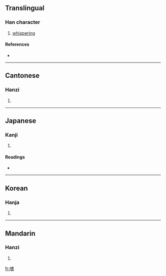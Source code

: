 ==Translingual==

===Han character===
{{Han char|rn=30|rad=口|as=09|sn=12|four=6401<sub>6</sub>|canj=口木日一 (RDAM)}}

# [[whispering]]

====References====
* {{Han ref|kx=0201.121|dkj=04022|dj=0424.030|hdz=10651.020|uh=55B3|ud=21939|bh=B3E5|bd=46053}}

----

==Cantonese==

===Hanzi===
{{yue-hanzi|jyut=|y=cha1, cha4 ja1}}

# {{defn|Cantonese|sort=口09}}

----

==Japanese==

===Kanji===
{{ja-kanji|grade=|rs=口09}}

# {{defn|Japanese|sort=口09}}

====Readings====
* {{ja-readings|on=[[さ]] (sa)|kun=[[さわぐ]] (sawagu)}}

----

==Korean==

===Hanja===
{{ko-hanja|hangeul=사|rv=sa|mr=sa}}

# {{defn|Korean|sort=口09}}

----

==Mandarin==

===Hanzi===
{{cmn-hanzi|pin=[[zhā]] ([[zha1]])|wg=cha<sup>1</sup>}}

# {{defn|Mandarin|sort=口09}}

[[fr:喳]]